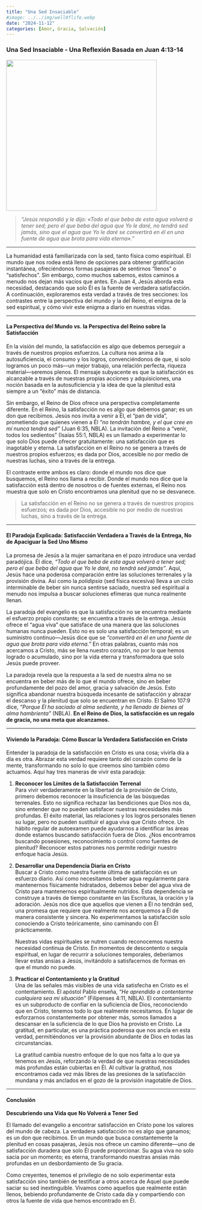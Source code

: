 ```yaml
---
title: "Una Sed Insaciable"
#image: ../../img/well0flife.webp
date: "2024-11-12"
categories: [Amor, Gracia, Salvación]
---
```


### Una Sed Insaciable - Una Reflexión Basada en Juan 4:13-14

![](images/well0flife.webp){fig-align="center" width="400"}

> *“Jesús respondió y le dijo: «Todo el que beba de esta agua volverá a tener sed; pero el que beba del agua que Yo le daré, no tendrá sed jamás, sino que el agua que Yo le daré se convertirá en él en una fuente de agua que brota para vida eterna».”*

------------------------------------------------------------------------

La humanidad está familiarizada con la sed, tanto física como espiritual. El mundo que nos rodea está lleno de opciones para obtener gratificación instantánea, ofreciéndonos formas pasajeras de sentirnos “llenos” o “satisfechos”. Sin embargo, como muchos sabemos, estos caminos a menudo nos dejan más vacíos que antes. En Juan 4, Jesús aborda esta necesidad, destacando que solo Él es la fuente de verdadera satisfacción. A continuación, exploraremos esta verdad a través de tres secciones: los contrastes entre la perspectiva del mundo y la del Reino, el enigma de la sed espiritual, y cómo vivir este enigma a diario en nuestras vidas.

------------------------------------------------------------------------

#### La Perspectiva del Mundo vs. la Perspectiva del Reino sobre la Satisfacción

En la visión del mundo, la satisfacción es algo que debemos perseguir a través de nuestros propios esfuerzos. La cultura nos anima a la autosuficiencia, el consumo y los logros, convenciéndonos de que, si solo logramos un poco más—un mejor trabajo, una relación perfecta, riqueza material—seremos plenos. El mensaje subyacente es que la satisfacción es alcanzable a través de nuestras propias acciones y adquisiciones, una noción basada en la autosuficiencia y la idea de que la plenitud está siempre a un “éxito” más de distancia.

Sin embargo, el Reino de Dios ofrece una perspectiva completamente diferente. En el Reino, la satisfacción no es algo que debemos ganar; es un don que recibimos. Jesús nos invita a venir a Él, el “pan de vida”, prometiendo que quienes vienen a Él *“no tendrán hambre, y el que cree en mí nunca tendrá sed”* (Juan 6:35, NBLA). La invitación del Reino a “venir, todos los sedientos” (Isaías 55:1, NBLA) es un llamado a experimentar lo que solo Dios puede ofrecer gratuitamente: una satisfacción que es inagotable y eterna. La satisfacción en el Reino no se genera a través de nuestros propios esfuerzos; es dada por Dios, accesible no por medio de nuestras luchas, sino a través de la entrega.

El contraste entre ambos es claro: donde el mundo nos dice que busquemos, el Reino nos llama a recibir. Donde el mundo nos dice que la satisfacción está dentro de nosotros o de fuentes externas, el Reino nos muestra que solo en Cristo encontramos una plenitud que no se desvanece.

> La satisfacción en el Reino no se genera a través de nuestros propios esfuerzos; es dada por Dios, accesible no por medio de nuestras luchas, sino a través de la entrega.

------------------------------------------------------------------------

#### El Paradoja Explicada: Satisfacción Verdadera a Través de la Entrega, No de Apaciguar la Sed Uno Mismo

La promesa de Jesús a la mujer samaritana en el pozo introduce una verdad paradójica. Él dice, *“Todo el que beba de esta agua volverá a tener sed; pero el que beba del agua que Yo le daré, no tendrá sed jamás”*. Aquí, Jesús hace una poderosa comparación entre las soluciones terrenales y la provisión divina. Así como la *polidipsia* (sed física excesiva) lleva a un ciclo interminable de beber sin nunca sentirse saciado, nuestra sed espiritual a menudo nos impulsa a buscar soluciones efímeras que nunca realmente llenan.

La paradoja del evangelio es que la satisfacción no se encuentra mediante el esfuerzo propio constante; se encuentra a través de la entrega. Jesús ofrece el “agua viva” que satisface de una manera que las soluciones humanas nunca pueden. Esto no es solo una satisfacción temporal; es un suministro continuo—Jesús dice que se *“convertirá en él en una fuente de agua que brota para vida eterna.”* En otras palabras, cuanto más nos acercamos a Cristo, más se llena nuestro corazón, no por lo que hemos logrado o acumulado, sino por la vida eterna y transformadora que solo Jesús puede proveer.

La paradoja revela que la respuesta a la sed de nuestra alma no se encuentra en beber más de lo que el mundo ofrece, sino en beber profundamente del pozo del amor, gracia y salvación de Jesús. Esto significa abandonar nuestra búsqueda incesante de satisfacción y abrazar el descanso y la plenitud que solo se encuentran en Cristo. El Salmo 107:9 dice, *“Porque Él ha saciado al alma sedienta, y ha llenado de bienes al alma hambrienta”* (NBLA). **En el Reino de Dios, la satisfacción es un regalo de gracia, no una meta que alcanzamos.**

------------------------------------------------------------------------

#### Viviendo la Paradoja: Cómo Buscar la Verdadera Satisfacción en Cristo

Entender la paradoja de la satisfacción en Cristo es una cosa; vivirla día a día es otra. Abrazar esta verdad requiere tanto del corazón como de la mente, transformando no solo lo que creemos sino también cómo actuamos. Aquí hay tres maneras de vivir esta paradoja:

1.  **Reconocer los Límites de la Satisfacción Terrenal**\
    Para vivir verdaderamente en la libertad de la provisión de Cristo, primero debemos reconocer la insuficiencia de las búsquedas terrenales. Esto no significa rechazar las bendiciones que Dios nos da, sino entender que no pueden satisfacer nuestras necesidades más profundas. El éxito material, las relaciones y los logros personales tienen su lugar, pero no pueden sustituir el agua viva que Cristo ofrece. Un hábito regular de autoexamen puede ayudarnos a identificar las áreas donde estamos buscando satisfacción fuera de Dios. ¿Nos encontramos buscando posesiones, reconocimiento o control como fuentes de plenitud? Reconocer estos patrones nos permite redirigir nuestro enfoque hacia Jesús.

2.  **Desarrollar una Dependencia Diaria en Cristo**\
    Buscar a Cristo como nuestra fuente última de satisfacción es un esfuerzo diario. Así como necesitamos beber agua regularmente para mantenernos físicamente hidratados, debemos beber del agua viva de Cristo para mantenernos espiritualmente nutridos. Esta dependencia se construye a través de tiempo constante en las Escrituras, la oración y la adoración. Jesús nos dice que aquellos que vienen a Él no tendrán sed, una promesa que requiere que realmente nos acerquemos a Él de manera consistente y sincera. No experimentamos la satisfacción solo conociendo a Cristo teóricamente, sino caminando con Él prácticamente.

    Nuestras vidas espirituales se nutren cuando reconocemos nuestra necesidad continua de Cristo. En momentos de descontento o sequía espiritual, en lugar de recurrir a soluciones temporales, deberíamos llevar estas ansias a Jesús, invitándolo a satisfacernos de formas en que el mundo no puede.

3.  **Practicar el Contentamiento y la Gratitud**\
    Una de las señales más visibles de una vida satisfecha en Cristo es el contentamiento. El apóstol Pablo enseña, *“He aprendido a contentarme cualquiera sea mi situación”* (Filipenses 4:11, NBLA). El contentamiento es un subproducto de confiar en la suficiencia de Dios, reconociendo que en Cristo, tenemos todo lo que realmente necesitamos. En lugar de esforzarnos constantemente por obtener más, somos llamados a descansar en la suficiencia de lo que Dios ha provisto en Cristo. La gratitud, en particular, es una práctica poderosa que nos ancla en esta verdad, permitiéndonos ver la provisión abundante de Dios en todas las circunstancias.

    La gratitud cambia nuestro enfoque de lo que nos falta a lo que ya tenemos en Jesús, reforzando la verdad de que nuestras necesidades más profundas están cubiertas en Él. Al cultivar la gratitud, nos encontramos cada vez más libres de las presiones de la satisfacción mundana y más anclados en el gozo de la provisión inagotable de Dios.

------------------------------------------------------------------------

#### Conclusión

**Descubriendo una Vida que No Volverá a Tener Sed**

El llamado del evangelio a encontrar satisfacción en Cristo pone los valores del mundo de cabeza. La verdadera satisfacción no es algo que ganamos; es un don que recibimos. En un mundo que busca constantemente la plenitud en cosas pasajeras, Jesús nos ofrece un camino diferente—uno de satisfacción duradera que solo Él puede proporcionar. Su agua viva no solo sacia por un momento; es eterna, transformando nuestras ansias más profundas en un desbordamiento de Su gracia.

Como creyentes, tenemos el privilegio de no solo experimentar esta satisfacción sino también de testificar a otros acerca de Aquel que puede saciar su sed inextinguible. Vivamos como aquellos que realmente están llenos, bebiendo profundamente de Cristo cada día y compartiendo con otros la fuente de vida que hemos encontrado en Él.

